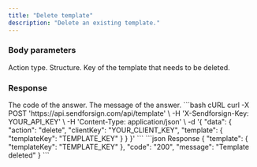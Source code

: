 ```yaml
---
title: "Delete template"
description: "Delete an existing template."
---
```


### Body parameters

<ParamField body="action" type="string" required>
  Action type.
</ParamField>

<ParamField body="template" required>
  Structure.

  <Expandable title="child attribute">

  <ParamField body="templateKey" type="string" required>
    Key of the template that needs to be deleted.
  </ParamField>

  </Expandable>

</ParamField>

### Response

<ResponseField name="code" type="string">
  The code of the answer.
</ResponseField>

<ResponseField name="message" type="string">
  The message of the answer.
</ResponseField>

<RequestExample>
```bash cURL
curl -X POST 'https://api.sendforsign.com/api/template' \
     -H 'X-Sendforsign-Key: YOUR_API_KEY' \
     -H 'Content-Type: application/json' \
     -d '{
    "data": {
        "action": "delete",
        "clientKey": "YOUR_CLIENT_KEY",
        "template": {
            "templateKey": "TEMPLATE_KEY"
        }
    }
}'
```
</RequestExample>

<ResponseExample>
```json Response
{
    "template": {
        "templateKey": "TEMPLATE_KEY"
    },
    "code": "200",
    "message": "Template deleted"
}
```
</ResponseExample>
